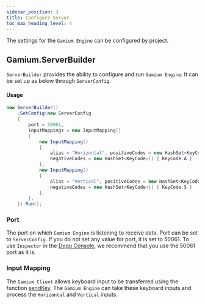 ```yaml
---
sidebar_position: 3
title: Configure Server
toc_max_heading_level: 4
---
```


The settings for the `Gamium Engine` can be configured by project.

## Gamium.ServerBuilder

`ServerBuilder` provides the ability to configure and run `Gamium Engine`. It can be set up as below through `ServerConfig`.

#### Usage

```csharp
new ServerBuilder()
    .SetConfig(new ServerConfig
    {
        port = 50061,
        inputMappings = new InputMapping[]
        {
            new InputMapping()
            {
                alias = "Horizontal", positiveCodes = new HashSet<KeyCode>() { KeyCode.D },
                negativeCodes = new HashSet<KeyCode>() { KeyCode.A }
            },
            new InputMapping()
            {
                alias = "Vertical", positiveCodes = new HashSet<KeyCode>() { KeyCode.W },
                negativeCodes = new HashSet<KeyCode>() { KeyCode.S }
            },
        },
    }).Run();
```

### Port

The port on which `Gamium Engine` is listening to receive data. Port can be set to `ServerConfig`.
If you do not set any value for port, it is set to 50061. To use `Inspector` in the [Dogu Console](https://dogutech.io), we recommend that you use the 50061 port as it is.

### Input Mapping

The `Gamium Client` allows keyboard input to be transferred using the function [sendKey](../../../api/client/typescript/classes/gamium-client#sendkey-).
The `Gamium Engine` can take these keyboard inputs and process the `Horizontal` and `Vertical` inputs.
